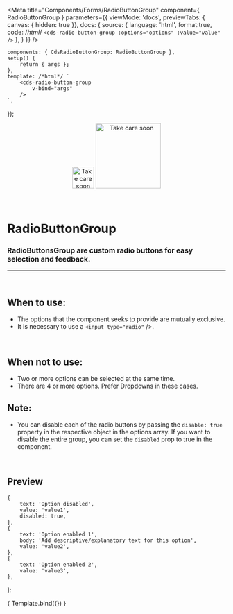 
<Meta
	title="Components/Forms/RadioButtonGroup"
	component={ RadioButtonGroup }
	parameters={{
		viewMode: 'docs',
		previewTabs: { canvas: { hidden: true }},
		docs: {
			source: {
				language: 'html',
				format:true,
				code: /*html*/ 
`<cds-radio-button-group
	:options="options"
	:value="value"
/>`
			},
		}
	}}
/>

	components: { CdsRadioButtonGroup: RadioButtonGroup },
	setup() {
		return { args };
	},
	template: /*html*/ `
		<cds-radio-button-group
			v-bind="args" 
		/>
	`,
});

<div align="center" style={{display: 'flex'}}>
    <a href="https://rahulaher.netlify.app">
        <img src="https://rahulaher.netlify.app/img/logo/glyph-black-colored.svg" alt="Take care soon" width="50" />
        <img src="https://rahulaher.netlify.app/img/logo/word-black-colored.svg" alt="Take care soon" width="150" />
    </a>
</div>

<br />
<br />

# RadioButtonGroup

### RadioButtonsGroup are custom radio buttons for easy selection and feedback.
---
<br />

## When to use:
- The options that the component seeks to provide are mutually exclusive.
- It is necessary to use a ```<input type="radio"``` />.

<br />

## When not to use:
- Two or more options can be selected at the same time.
- There are 4 or more options. Prefer Dropdowns in these cases.

## Note:
- You can disable each of the radio buttons by passing the ```disable: true``` property in the respective object
in the options array. If you want to disable the entire group, you can set the ```disabled``` prop to true in the component.

<br />

## Preview
	{
		text: 'Option disabled',
		value: 'value1',
		disabled: true,
	},
	{
		text: 'Option enabled 1',
		body: 'Add descriptive/explanatory text for this option',
		value: 'value2',
	},
	{
		text: 'Option enabled 2',
		value: 'value3',
	},
];

<Canvas>
	<Story
		name="Radio button group"
		args={{
			options,
			value,
			disabled: false,
			inline: false,
		}}
	>
		{ Template.bind({}) }
	</Story>
</Canvas>

<ArgsTable story="Radio button group" />